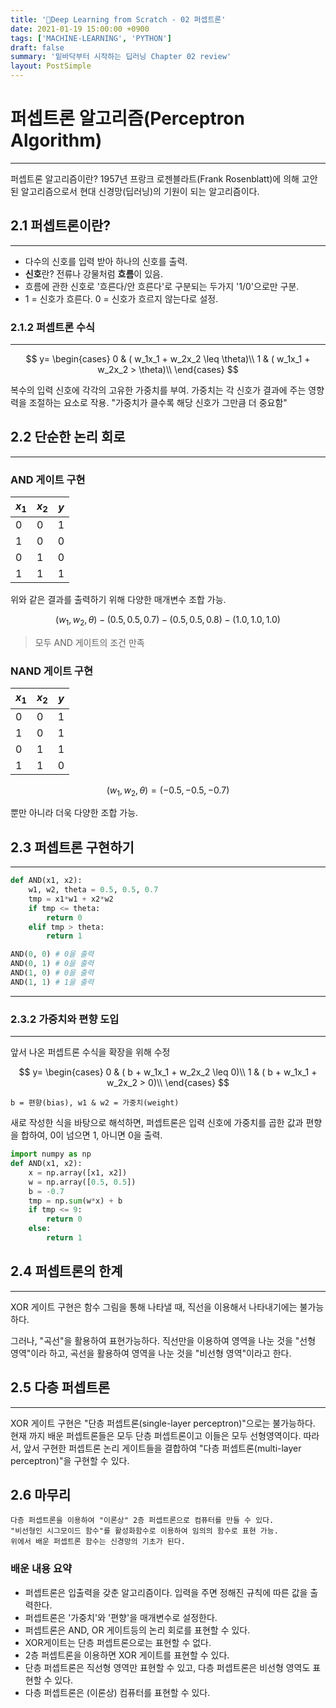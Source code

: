 ```yaml
---
title: '📝Deep Learning from Scratch - 02 퍼셉트론'
date: 2021-01-19 15:00:00 +0900
tags: ['MACHINE-LEARNING', 'PYTHON']
draft: false
summary: '밑바닥부터 시작하는 딥러닝 Chapter 02 review'
layout: PostSimple
---
```

# 퍼셉트론 알고리즘(Perceptron Algorithm)
---
퍼셉트론 알고리즘이란? 1957년 프랑크 로젠블라트(Frank Rosenblatt)에 의해 고안된 알고리즘으로서 현대 신경망(딥러닝)의 기원이 되는 알고리즘이다.

## 2.1 퍼셉트론이란?
--- 
- 다수의 신호를 입력 받아 하나의 신호를 출력. 
- **신호**란? 전류나 강물처럼 **흐름**이 있음. 
- 흐름에 관한 신호로 '흐른다/안 흐른다'로 구분되는 두가지 '1/0'으로만 구분. 
- 1 = 신호가 흐른다. 0 = 신호가 흐르지 않는다로 설정.

### 2.1.2 퍼셉트론 수식
---

$$
y=
\begin{cases}
    0 & ( w_1x_1 + w_2x_2 \leq \theta)\\
    1 & ( w_1x_1 + w_2x_2 > \theta)\\
\end{cases}
$$

  복수의 입력 신호에 각각의 고유한 가중치를 부여. 가중치는 각 신호가 결과에 주는 영향력을 조절하는 요소로 작용. "가중치가 클수록 해당 신호가 그만큼 더 중요함"

## 2.2 단순한 논리 회로
---
### AND 게이트 구현

|$x_1$|$x_2$|$y$|
|---|---|---|
|0|0|1|
|1|0|0|
|0|1|0|
|1|1|1|

위와 같은 결과를 출력하기 위해 다양한 매개변수 조합 가능.

$$
    (w_1, w_2, \theta)
        - (0.5, 0.5, 0.7)
        - (0.5, 0.5, 0.8)
        - (1.0, 1.0, 1.0)
$$

> 모두 AND 게이트의 조건 만족

### NAND 게이트 구현

|$x_1$|$x_2$|$y$|
|---|---|---|
|0|0|1|
|1|0|1|
|0|1|1|
|1|1|0|

$$
        (w_1, w_2, \theta) = ( -0.5, -0.5, -0.7)
$$   

뿐만 아니라 더욱 다양한 조합 가능.

## 2.3 퍼셉트론 구현하기
---
```python
def AND(x1, x2):
    w1, w2, theta = 0.5, 0.5, 0.7
    tmp = x1*w1 + x2*w2
    if tmp <= theta:
        return 0
    elif tmp > theta:
        return 1

AND(0, 0) # 0을 출력
AND(0, 1) # 0을 출력
AND(1, 0) # 0을 출력
AND(1, 1) # 1을 출력
```
---
### 2.3.2 가중치와 편향 도입
---
앞서 나온 퍼셉트론 수식을 확장을 위해 수정

$$
y=
\begin{cases}
    0 & ( b + w_1x_1 + w_2x_2 \leq 0)\\
    1 & ( b + w_1x_1 + w_2x_2 > 0)\\
 \end{cases}
$$

    b = 편향(bias), w1 & w2 = 가중치(weight)

새로 작성한 식을 바탕으로 해석하면, 퍼셉트론은 입력 신호에 가중치를 곱한 값과 편향을 합하여, 0이 넘으면 1, 아니면 0을 출력.
```python
import numpy as np
def AND(x1, x2):
    x = np.array([x1, x2])
    w = np.array([0.5, 0.5])
    b = -0.7
    tmp = np.sum(w*x) + b
    if tmp <= 9:
        return 0
    else:
        return 1
```
## 2.4 퍼셉트론의 한계
---
XOR 게이트 구현은 함수 그림을 통해 나타낼 때, 직선을 이용해서 나타내기에는 불가능하다.

그러나, "곡선"을 활용하여 표현가능하다.
직선만을 이용하여 영역을 나눈 것을 "선형 영역"이라 하고, 곡선을 활용하여 영역을 나눈 것을 "비선형 영역"이라고 한다.
## 2.5 다층 퍼셉트론
---
XOR 게이트 구현은 "단층 퍼셉트론(single-layer perceptron)"으로는 불가능하다.
현재 까지 배운 퍼셉트론들은 모두 단층 퍼셉트론이고 이들은 모두 선형영역이다.
따라서, 앞서 구현한 퍼셉트론 논리 게이트들을 결합하여 "다층 퍼셉트론(multi-layer perceptron)"을 구현할 수 있다.

## 2.6 마무리
    다층 퍼셉트론을 이용하여 "이론상" 2층 퍼셉트론으로 컴퓨터를 만들 수 있다. 
    "비선형인 시그모이드 함수"를 활성화함수로 이용하여 임의의 함수로 표현 가능. 
    위에서 배운 퍼셉트론 함수는 신경망의 기초가 된다.

### 배운 내용 요약
- 퍼셉트론은 입출력을 갖춘 알고리즘이다. 입력을 주면 정해진 규칙에 따른 값을 출력한다.
- 퍼셉트론은 '가중치'와 '편향'을 매개변수로 설정한다.
- 퍼셉트론은 AND, OR 게이트등의 논리 회로를 표현할 수 있다.
- XOR게이트는 단층 퍼셉트론으로는 표현할 수 없다.
- 2층 퍼셉트론을 이용하면 XOR 게이트를 표현할 수 있다.
- 단층 퍼셉트론은 직선형 영역만 표현할 수 있고, 다층 퍼셉트론은 비선형 영역도 표현할 수 있다.
- 다층 퍼셉트론은 (이론상) 컴퓨터를 표현할 수 있다.